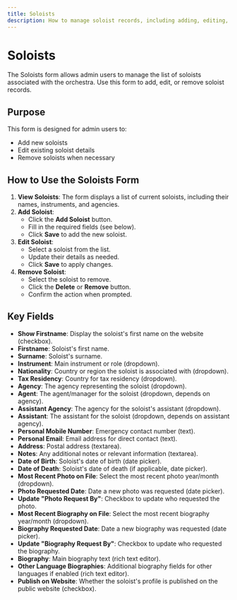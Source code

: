 ```yaml
---
title: Soloists
description: How to manage soloist records, including adding, editing, and removing soloist entries.
---
```


# Soloists

The Soloists form allows admin users to manage the list of soloists associated with the orchestra. Use this form to add, edit, or remove soloist records.

## Purpose
This form is designed for admin users to:
- Add new soloists
- Edit existing soloist details
- Remove soloists when necessary

## How to Use the Soloists Form

1. **View Soloists**: The form displays a list of current soloists, including their names, instruments, and agencies.
2. **Add Soloist**:
   - Click the **Add Soloist** button.
   - Fill in the required fields (see below).
   - Click **Save** to add the new soloist.
3. **Edit Soloist**:
   - Select a soloist from the list.
   - Update their details as needed.
   - Click **Save** to apply changes.
4. **Remove Soloist**:
   - Select the soloist to remove.
   - Click the **Delete** or **Remove** button.
   - Confirm the action when prompted.

## Key Fields
- **Show Firstname**: Display the soloist's first name on the website (checkbox).
- **Firstname**: Soloist's first name.
- **Surname**: Soloist's surname.
- **Instrument**: Main instrument or role (dropdown).
- **Nationality**: Country or region the soloist is associated with (dropdown).
- **Tax Residency**: Country for tax residency (dropdown).
- **Agency**: The agency representing the soloist (dropdown).
- **Agent**: The agent/manager for the soloist (dropdown, depends on agency).
- **Assistant Agency**: The agency for the soloist's assistant (dropdown).
- **Assistant**: The assistant for the soloist (dropdown, depends on assistant agency).
- **Personal Mobile Number**: Emergency contact number (text).
- **Personal Email**: Email address for direct contact (text).
- **Address**: Postal address (textarea).
- **Notes**: Any additional notes or relevant information (textarea).
- **Date of Birth**: Soloist's date of birth (date picker).
- **Date of Death**: Soloist's date of death (if applicable, date picker).
- **Most Recent Photo on File**: Select the most recent photo year/month (dropdown).
- **Photo Requested Date**: Date a new photo was requested (date picker).
- **Update "Photo Request By"**: Checkbox to update who requested the photo.
- **Most Recent Biography on File**: Select the most recent biography year/month (dropdown).
- **Biography Requested Date**: Date a new biography was requested (date picker).
- **Update "Biography Request By"**: Checkbox to update who requested the biography.
- **Biography**: Main biography text (rich text editor).
- **Other Language Biographies**: Additional biography fields for other languages if enabled (rich text editor).
- **Publish on Website**: Whether the soloist's profile is published on the public website (checkbox).
